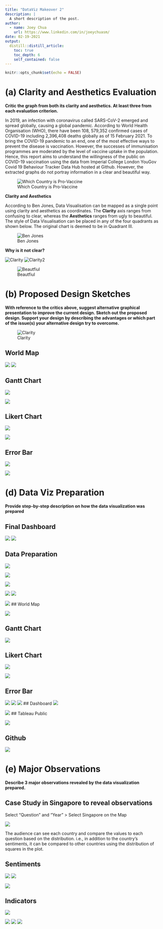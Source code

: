 ```yaml
---
title: "DataViz Makeover 2"
description: |
  A short description of the post.
author:
  - name: Joey Chua
    url: https://www.linkedin.com/in/joeychuasm/
date: 02-19-2021
output:
  distill::distill_article:
    toc: true
    toc_depth: 6
    self_contained: false
---
```



```r
knitr::opts_chunk$set(echo = FALSE)
```


# (a) Clarity and Aesthetics Evaluation

__Critic the graph from both its clarity and aesthetics. At least three from each evaluation criterion.__

In 2019, an infection with coronavirus called SARS-CoV-2 emerged and spread globally, causing a global pandemic. According to World Health Organisation (WHO), there have been 108, 579,352 confirmed cases of COVID-19 including 2,396,408 deaths globally as of 15 February 2021. To bring the COVID-19 pandemic to an end, one of the most effective ways to prevent the disease is vaccination. However, the successes of immunisation programmes are moderated by the level of vaccine uptake in the population.  Hence, this report aims to understand the willingness of the public on COVID-19 vaccination using the data from Imperial College London YouGov Covid 19 Behaviour Tracker Data Hub hosted at Github. However, the extracted graphs do not portray information in a clear and beautiful way.

![Which Country is Pro-Vaccine](originalchart.png)

__Clarity and Aesthetics__

According to Ben Jones, Data Visualisation can be mapped as a single point using clarity and aesthetics as coordinates. The __Clarity__ axis ranges from confusing to clear, whereas the __Aesthetics__ ranges from ugly to beautiful. The style of Data Visualisation can be placed in any of the four quadrants as shown below. The original chart is deemed to be in Quadrant III.

![Ben Jones](benjones.png)


__Why is it not clear?__

![Clarity](whyisitnotclear.png)
![Clarity2](whyisitnotclear2.png)


![Beautfiul](whyisitnotbeautiful.png)

# (b) Proposed Design Sketches

__With reference to the critics above, suggest alternative graphical presentation to improve the current design. Sketch out the proposed design. Support your design by describing the advantages or which part of the issue(s) your alternative design try to overcome.__

![Clarity](proposeddesign.png)

## World Map

![](worldmap.png)
![](worldmapbenefits.png)

## Gantt Chart


![](ganttchart.png)


![](ganttchartbenefits.png)

## Likert Chart

![](likertchart.png)

![](likertchartbenefit.png)

## Error Bar

![](errorbar.png)


![](errorbarbenefits.png)



# (d) Data Viz Preparation

__Provide step-by-step description on how the data visualization was prepared__

## Final Dashboard


![](finaldashboard.png)
![](finaldashboardlayout.png)

## Data Preparation

![](rdatacleaning.png)

![](datacleanstep1.png)

![](datacleanstep2.png)


![](datacleanstep3.png)
![](datacleanstep4.png)

![](datacleanstep5.png)
## World Map

![](worldmapstep1.png)

## Gantt Chart

![](ganttstep1.png)


## Likert Chart

![](likertstep1.png)

![](likertstep2.png)

## Error Bar
![](errorbarstep1.png)
![](errorbarstep2.png)
![](errorbarstep3.png)
## Dashboard
![](dashboardstep1.png)

![](dashboardstep2.png)
## Tableau Public

![](tableaustep1.png)

## Github

![](githubstep1.png)

# (e) Major Observations

__Describe 3 major observations revealed by the data visualization prepared.__


## Case Study in Singapore to reveal observations

Select “Question” and “Year” > Select Singapore on the Map

![](casestudy1.png)

The audience can see each country and compare the values to each question based on the distribution. i.e., in addition to the country’s sentiments, it can be compared to other countries using the distribution of squares in the plot. 

## Sentiments 

![](casestudy2.png)
![](casestudy3.png)

![](casestudy4.png)

## Indicators

![](casestudy5.png)

![](casestudy6.png)
![](casestudy7.png)
![](casestudy8.png)


